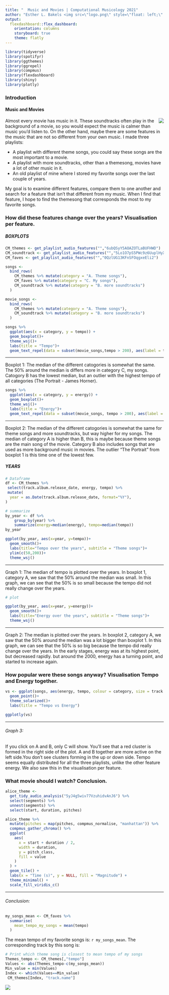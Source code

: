 ```yaml
---
title: "  Music and Movies | Computational Musicology 2021"
author: "Esther L. Bakels <img src=\"logo.png\" style=\"float: left;\" width=\"35;\"/>"
output: 
  flexdashboard::flex_dashboard:
    orientation: columns
    storyboard: true
    theme: flatly
---
```


```r
library(tidyverse)
library(spotifyr)
library(ggthemes)
library(ggrepel)
library(compmus)
library(flexdashboard)
library(shiny)
library(plotly)
```




### Introduction


#### Music and Movies

<img align="right" src="musicmovie.jpg">

Almost every movie has music in it. These soundtracks often play in the background of a movie, so you would expect the music is calmer than music you'd listen to. On the other hand, maybe there are some features in the music that are not so different from your own music. I made three playlists:

* A playlist with different theme songs, you could say these songs are the most important to a movie.
* A playlist with more soundtracks, other than a themesong, movies have a lot of other music in it. 
* An old playlist of mine where I stored my favorite songs over the last couple of years. 

My goal is to examine different features, compare them to one another and search for a feature that isn't that different from my music. When I find that feature, I hope to find the themesong that corresponds the most to my favorite songs.





### How did these features change over the years? Visualisation per feature.

##### BOXPLOTS

```r
CM_themes <- get_playlist_audio_features("","6ubQSyY5AOAZOTLaBUFHWD")
CM_soundtrack <- get_playlist_audio_features("","5Lo1O7pS5PWc9z6UuplHyX")
CM_faves <- get_playlist_audio_features("","0QzlUG13KFnSFOqgxeEli2")
```
```r
songs <-
  bind_rows(
    CM_themes %>% mutate(category = "A. Theme songs"),
    CM_faves %>% mutate(category = "C. My songs"),
    CM_soundtrack %>% mutate(category = "B. more soundtracks")
  )
```
```r
movie_songs <-
  bind_rows(
    CM_themes %>% mutate(category = "A. Theme songs"),
    CM_soundtrack %>% mutate(category = "B. more soundtracks")
  )
```
```r
songs %>%
  ggplot(aes(x = category, y = tempo)) +
  geom_boxplot()+
  theme_wsj()+
  labs(title = "Tempo")+
  geom_text_repel(data = subset(movie_songs,tempo > 200), aes(label = track.name), size=3)

```

---

Boxplot 1: The median of the different catogories is somewhat the same. The 50% around the median is differs more in category C, my songs. Catogory B has the lowest median, but an outlier with the highest tempo of all categories (The Portrait - James Horner).

```r
songs %>%
  ggplot(aes(x = category, y = energy)) +
  geom_boxplot()+
  theme_wsj()+
  labs(title = "Energy")+
  geom_text_repel(data = subset(movie_songs, tempo > 200), aes(label = track.name), size=3)

```

---

Boxplot 2: The median of the different catogories is somewhat the same for theme songs and more soundtracks, but way higher for my songs. The median of category A is higher than B, this is maybe because theme songs are the main song of the movie. Category B also includes songs that are used as more background music in movies. The outlier "The Portrait" from boxplot 1 is this time one of the lowest few. 

##### YEARS


```r
# Dataframe
df <- CM_themes %>%
 select(track.album.release_date, energy, tempo) %>%
 mutate(
  year = as.Date(track.album.release_date, format="%Y"),
)

# summarize
by_year <- df %>%
    group_by(year) %>%
    summarize(energy=median(energy), tempo=median(tempo))
by_year
```



```r
ggplot(by_year, aes(x=year, y=tempo))+
  geom_smooth()+
  labs(title="Tempo over the years", subtitle = "Theme songs")+
  ylim(c(50,200))+
  theme_wsj()
```

---

Graph 1: The median of tempo is plotted over the years. In boxplot 1, category A, we saw that the 50% around the median was small. In this graph, we can see that the 50% is so small because the tempo did not really change over the years. 

```r
# plot

ggplot(by_year, aes(x=year, y=energy))+
  geom_smooth()+
  labs(title="Energy over the years", subtitle = "Theme songs")+
  theme_wsj()

```

---

Graph 2: The median is plotted over the years. In boxplot 2, category A, we saw that the 50% around the median was a lot bigger than boxplot 1. In this graph, we can see that the 50% is so big because the tempo did really change over the years. In the early stages, energy was at its highest point, but decreased rapidly. but around the 2000, energy has a turning point, and started to increase again.



### How popular were these songs anyway? Visualisation Tempo and Energy together.

```r
vs <- ggplot(songs, aes(energy, tempo, colour = category, size = track.popularity)) + 
  geom_point()+
  theme_solarized()+
  labs(title = "Tempo vs Energy")

ggplotly(vs)
```

---

###### Graph 3:
If you click on A and B, only C will show. You'll see that a red cluster is formed in the right side of the plot. A and B together are more active on the left side.You don't see clusters forming in the up or down side. Tempo seems equally distributed for all the three playlists, unlike the other feature energy. We also saw this in the visualisation per feature. 





### What movie should I watch? Conclusion.


```r
alice_theme <-
  get_tidy_audio_analysis("5yJ4g5wiv77VzuhidvAnJ6") %>%
  select(segments) %>%
  unnest(segments) %>%
  select(start, duration, pitches)

alice_theme %>%
  mutate(pitches = map(pitches, compmus_normalise, "manhattan")) %>%
  compmus_gather_chroma() %>% 
  ggplot(
    aes(
      x = start + duration / 2,
      width = duration,
      y = pitch_class,
      fill = value
    )
  ) +
  geom_tile() +
  labs(x = "Time (s)", y = NULL, fill = "Magnitude") +
  theme_minimal() +
  scale_fill_viridis_c()
```

---

###### Conclusion:
```r
my_songs_mean <- CM_faves %>%
  summarise(
    mean_tempo_my_songs = mean(tempo)
  )

```

The mean tempo of my favorite songs is: `r my_songs_mean`. 
The corresponding track by this song is:

```r
# Print which theme song is closest to mean tempo of my songs
Themes_tempo <- CM_themes[,"tempo"]
Values <- abs(Themes_tempo-c(my_songs_mean))
Min_value = min(Values)
Index <- which(Values==Min_value)
 CM_themes[Index, "track.name"]

```



![](Cheshire_head.png)
